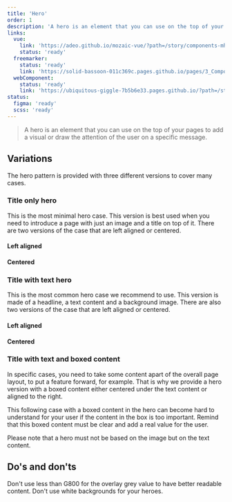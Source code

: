 ```yaml
---
title: 'Hero'
order: 1
description: 'A hero is an element that you can use on the top of your pages to add a visual or draw the attention of the user on a specific message.'
links:
  vue:
    link: 'https://adeo.github.io/mozaic-vue/?path=/story/components-mhero'
    status: 'ready'
  freemarker:
    status: 'ready'
    link: 'https://solid-bassoon-011c369c.pages.github.io/pages/3_Components/hero/'
  webComponent:
    status: 'ready'
    link: 'https://ubiquitous-giggle-7b5b6e33.pages.github.io/?path=/story/components-hero'
status:
  figma: 'ready'
  scss: 'ready'
---
```


> A hero is an element that you can use on the top of your pages to add a visual or draw the attention of the user on a specific message.

## Variations

The hero pattern is provided with three different versions to cover many cases.

### Title only hero

This is the most minimal hero case. This version is best used when you need to introduce a page with just an image and a title on top of it. There are two versions of the case that are left aligned or centered.

#### Left aligned

<Preview path="basic" nude />

#### Centered

<Preview path="title-centered" nude />

### Title with text hero

This is the most common hero case we recommend to use. This version is made of a headline, a text content and a background image. There are also two versions of the case that are left aligned or centered.

#### Left aligned

<Preview path="title-content" nude />

#### Centered

<Preview path="title-content-centered" nude />

### Title with text and boxed content

In specific cases, you need to take some content apart of the overall page layout, to put a feature forward, for example. That is why we provide a hero version with a boxed content either centered under the text content or aligned to the right.

<Highlight theme="tips" title="Good to know">

This following case with a boxed content in the hero can become hard to understand for your user if the content in the box is too important. Remind that this boxed content must be clear and add a real value for the user.

</Highlight>

<Preview path="boxed-content" nude />

<Highlight theme="warning" title="Be aware">

Please note that a hero must not be based on the image but on the text content.

</Highlight>

## Do's and don'ts

<HintItem dont>
  Don't use less than G800 for the overlay grey value to have better readable
  content.
</HintItem>
<HintItem dont>Don't use white backgrounds for your heroes.</HintItem>
